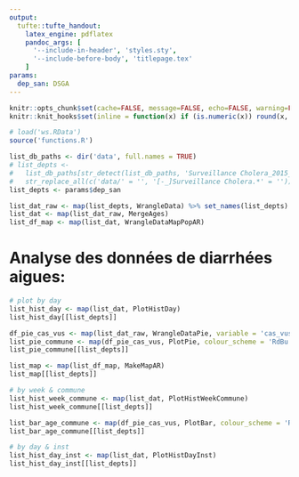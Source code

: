 ```yaml
---
output:
  tufte::tufte_handout:
    latex_engine: pdflatex
    pandoc_args: [
      '--include-in-header', 'styles.sty', 
      '--include-before-body', 'titlepage.tex'
    ]
params:
  dep_san: DSGA
---
```


```r
knitr::opts_chunk$set(cache=FALSE, message=FALSE, echo=FALSE, warning=FALSE, results='asis')
knitr::knit_hooks$set(inline = function(x) if (is.numeric(x)) round(x, 1) )

# load('ws.RData')
source('functions.R')

list_db_paths <- dir('data', full.names = TRUE)
# list_depts <-
#   list_db_paths[str_detect(list_db_paths, 'Surveillance Cholera_2015_2016')] %>%
#   str_replace_all(c('data/' = '', '[-_]Surveillance Cholera.*' = ''))
list_depts <- params$dep_san

list_dat_raw <- map(list_depts, WrangleData) %>% set_names(list_depts)
list_dat <- map(list_dat_raw, MergeAges)
list_df_map <- map(list_dat, WrangleDataMapPopAR)
```

<!-- -	Analyse base de données de diarrhées aigues sévères de la Grand’Anse -->
<!-- -	Investigation de décès institutionnels a Dame Marie, Recherche active communautaire et reponse -->
<!-- -	Evaluation de la qualité des données cholera a Dame Marie, Chambellan et Moron -->

# Analyse des données de diarrhées aigues:

```r
# plot by day
list_hist_day <- map(list_dat, PlotHistDay)
list_hist_day[[list_depts]]
```

```r
df_pie_cas_vus <- map(list_dat_raw, WrangleDataPie, variable = 'cas_vus')
list_pie_commune <- map(df_pie_cas_vus, PlotPie, colour_scheme = 'RdBu', key = 'commune')
list_pie_commune[[list_depts]]
```

\clearpage

\begin{fullwidth}
\makeatletter\setlength\hsize{\@tufte@fullwidth}\setlength\linewidth{\@tufte@fullwidth}\let\caption\@tufte@orig@caption\makeatother
\footnotesize
```r
list_table <- map(list_dat, MakeTable)

if(nrow(list_table[[list_depts]])>1) {rws <- seq(1, nrow(list_table[[list_depts]]) - 1, by = 2)}

list_table[[list_depts]] %>% 
  xtable::xtable(
    caption = paste0("Répartition des cas de diarrhées aigues par CTC/UTC, ", list_dat[[list_depts]]$date %>% min %>% format('%d %b %Y'), " - ", list_dat[[list_depts]]$date %>% max %>% format('%d %b %Y'), " Grand’Anse (données partielles)."), 
    digits = 0, label = "tab_overview", align = 'lllrrrr'
  ) %>% 
  print(booktabs = TRUE, caption.placement = "top", add.to.row = list(pos = as.list(rws), command = rep("\\rowcolor{whoblue!15}", length(rws))), include.rownames = FALSE, comment = FALSE, tabular.environment = 'longtable', floating = FALSE)
```
\end{fullwidth}

\newpage

```r
list_map <- map(list_df_map, MakeMapAR)
list_map[[list_depts]]
```

\newpage

```r
# by week & commune
list_hist_week_commune <- map(list_dat, PlotHistWeekCommune)
list_hist_week_commune[[list_depts]]
```

\newpage

```r
list_bar_age_commune <- map(df_pie_cas_vus, PlotBar, colour_scheme = 'RdBu', facet_var = 'commune')
list_bar_age_commune[[list_depts]]
```

\newpage

```r
# by day & inst
list_hist_day_inst <- map(list_dat, PlotHistDayInst)
list_hist_day_inst[[list_depts]]
```


